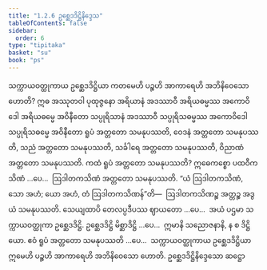```yaml
---
title: "1.2.6 ဥစ္ဆေဒဒိဋ္ဌိနိဒ္ဒေသ"
tableOfContents: false
sidebar:
  order: 6
type: "tipitaka"
basket: "su"
book: "ps"
---
```



<DynamicBreadcrumb />

<Division number="139" book="ps" e="ch" v="26" p="148">

<Paragraph number="783" book="ps">
သက္ကာယဝတ္ထုကာယ ဥစ္ဆေဒဒိဋ္ဌိယာ ကတမေဟိ ပဉ္စဟိ အာကာရေဟိ အဘိနိဝေသော ဟောတိ? ဣဓ အဿုတဝါ ပုထုဇ္ဇနော အရိယာနံ အဒဿာဝီ အရိယဓမ္မဿ အကောဝိဒေါ အရိယဓမ္မေ အဝိနီတော သပ္ပုရိသာနံ အဒဿာဝီ သပ္ပုရိသဓမ္မဿ အကောဝိဒေါ သပ္ပုရိသဓမ္မေ အဝိနီတော ရူပံ အတ္တတော သမနုပဿတိ, ဝေဒနံ အတ္တတော သမနုပဿတိ, သညံ အတ္တတော သမနုပဿတိ, သင်္ခါရေ အတ္တတော သမနုပဿတိ, ဝိညာဏံ အတ္တတော သမနုပဿတိ.
</Paragraph>

<Paragraph number="784" book="ps">
ကထံ <Emphasis>ရူပံ အတ္တတော သမနုပဿတိ?</Emphasis> ဣဓေကစ္စော ပထဝီကသိဏံ …ပေ…  ဩဒါတကသိဏံ အတ္တတော သမနုပဿတိ. “ယံ ဩဒါတကသိဏံ, သော အဟံ; ယော အဟံ, တံ ဩဒါတကသိဏန်”တိ—  ဩဒါတကသိဏဉ္စ အတ္တဉ္စ အဒွယံ သမနုပဿတိ. သေယျထာပိ တေလပ္ပဒီပဿ ဈာယတော …ပေ…  အယံ ပဌမာ သက္ကာယဝတ္ထုကာ ဥစ္ဆေဒဒိဋ္ဌိ. ဥစ္ဆေဒဒိဋ္ဌိ မိစ္ဆာဒိဋ္ဌိ …ပေ…  ဣမာနိ သညောဇနာနိ, န စ ဒိဋ္ဌိယော. ဧဝံ ရူပံ အတ္တတော သမနုပဿတိ …ပေ…  သက္ကာယဝတ္ထုကာယ ဥစ္ဆေဒဒိဋ္ဌိယာ ဣမေဟိ ပဉ္စဟိ အာကာရေဟိ အဘိနိဝေသော ဟောတိ.

</Paragraph>
</Division>

<Paragraph number="785" type="center" book="ps">
ဥစ္ဆေဒဒိဋ္ဌိနိဒ္ဒေသော ဆဋ္ဌော
</Paragraph>